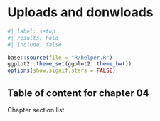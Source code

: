 # Uploads and donwloads {#sec-chap09}


```r
#| label: setup
#| results: hold
#| include: false

base::source(file = "R/helper.R")
ggplot2::theme_set(ggplot2::theme_bw())
options(show.signif.stars = FALSE)

```

## Table of content for chapter 04 {.unnumbered}

::::: {#obj-chap03}
:::: {.my-objectives}
::: {.my-objectives-header}
Chapter section list
:::

::: {.my-objectives-container}




:::
::::
:::::
